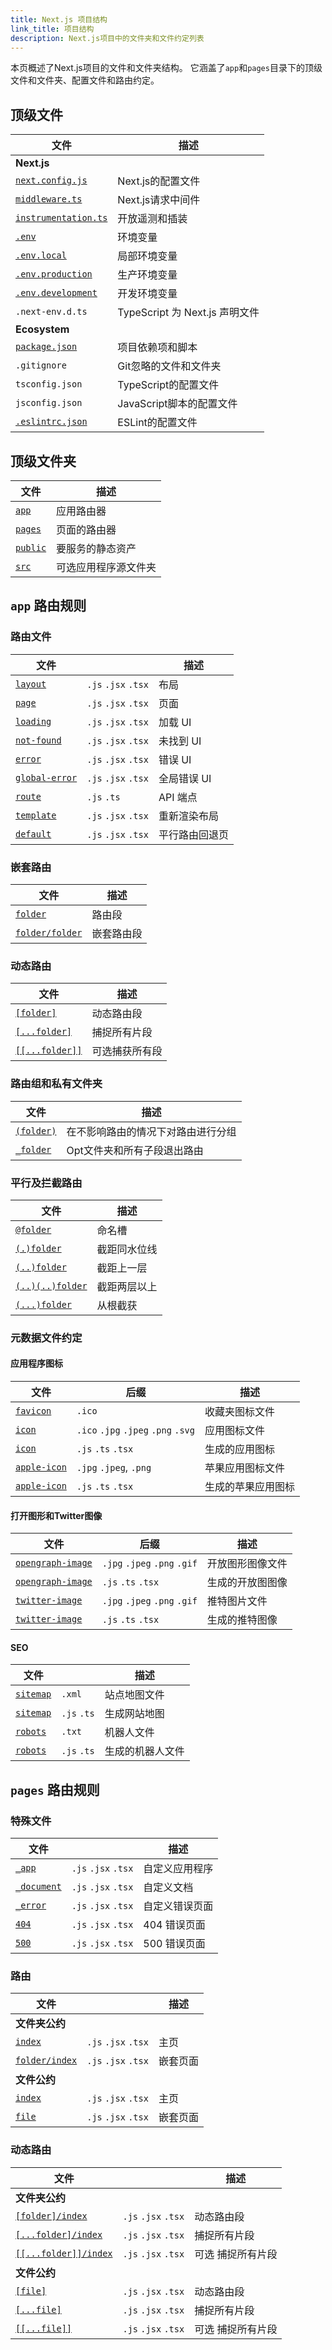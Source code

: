 ```yaml
---
title: Next.js 项目结构
link_title: 项目结构
description: Next.js项目中的文件夹和文件约定列表
---
```


本页概述了Next.js项目的文件和文件夹结构。
它涵盖了`app`和`pages`目录下的顶级文件和文件夹、配置文件和路由约定。

## 顶级文件

| 文件                                                                                        | 描述                           |
| ------------------------------------------------------------------------------------------- | ------------------------------ |
| **Next.js**                                                                                 |                                |
| [`next.config.js`](/docs/app/api-reference/next-config-js)                                  | Next.js的配置文件              |
| [`middleware.ts`](/docs/app/building-your-application/routing/middleware)                   | Next.js请求中间件              |
| [`instrumentation.ts`](/docs/app/building-your-application/optimizing/instrumentation)      | 开放遥测和插装                 |
| [`.env`](/docs/app/building-your-application/configuring/environment-variables)             | 环境变量                       |
| [`.env.local`](/docs/app/building-your-application/configuring/environment-variables)       | 局部环境变量                   |
| [`.env.production`](/docs/app/building-your-application/configuring/environment-variables)  | 生产环境变量                   |
| [`.env.development`](/docs/app/building-your-application/configuring/environment-variables) | 开发环境变量                   |
| `.next-env.d.ts`                                                                            | TypeScript 为 Next.js 声明文件 |
| **Ecosystem**                                                                               |                                |
| [`package.json`](/docs/getting-started/installation#manual-installation)                    | 项目依赖项和脚本               |
| `.gitignore`                                                                                | Git忽略的文件和文件夹          |
| `tsconfig.json`                                                                             | TypeScript的配置文件           |
| `jsconfig.json`                                                                             | JavaScript脚本的配置文件       |
| [`.eslintrc.json`](/docs/app/building-your-application/configuring/eslint)                  | ESLint的配置文件               |

## 顶级文件夹

| 文件                                                                      | 描述                 |
| ------------------------------------------------------------------------- | -------------------- |
| [`app`](/docs/app/building-your-application/routing)                      | 应用路由器           |
| [`pages`](/docs/pages/building-your-application/routing)                  | 页面的路由器         |
| [`public`](/docs/getting-started/installation#the-public-folder-optional) | 要服务的静态资产     |
| [`src`](/docs/app/building-your-application/configuring/src-directory)    | 可选应用程序源文件夹 |

## `app` 路由规则

### 路由文件

| 文件                                                                            |                     | 描述           |
| ------------------------------------------------------------------------------- | ------------------- | -------------- |
| [`layout`](/docs/app/api-reference/file-conventions/layout)                     | `.js` `.jsx` `.tsx` | 布局           |
| [`page`](/docs/app/api-reference/file-conventions/page)                         | `.js` `.jsx` `.tsx` | 页面           |
| [`loading`](/docs/app/api-reference/file-conventions/loading)                   | `.js` `.jsx` `.tsx` | 加载 UI        |
| [`not-found`](/docs/app/api-reference/file-conventions/not-found)               | `.js` `.jsx` `.tsx` | 未找到 UI      |
| [`error`](/docs/app/api-reference/file-conventions/error)                       | `.js` `.jsx` `.tsx` | 错误 UI        |
| [`global-error`](/docs/app/api-reference/file-conventions/error#global-errorjs) | `.js` `.jsx` `.tsx` | 全局错误 UI    |
| [`route`](/docs/app/api-reference/file-conventions/route)                       | `.js` `.ts`         | API 端点       |
| [`template`](/docs/app/api-reference/file-conventions/template)                 | `.js` `.jsx` `.tsx` | 重新渲染布局   |
| [`default`](/docs/app/api-reference/file-conventions/default)                   | `.js` `.jsx` `.tsx` | 平行路由回退页 |

### 嵌套路由

| 文件                                                                         | 描述       |
| ---------------------------------------------------------------------------- | ---------- |
| [`folder`](/docs/app/building-your-application/routing#route-segments)       | 路由段     |
| [`folder/folder`](/docs/app/building-your-application/routing#nested-routes) | 嵌套路由段 |

### 动态路由

| 文件                                                                                                      | 描述           |
| --------------------------------------------------------------------------------------------------------- | -------------- |
| [`[folder]`](/docs/app/building-your-application/routing/dynamic-routes#convention)                       | 动态路由段     |
| [`[...folder]`](/docs/app/building-your-application/routing/dynamic-routes#catch-all-segments)            | 捕捉所有片段   |
| [`[[...folder]]`](/docs/app/building-your-application/routing/dynamic-routes#optional-catch-all-segments) | 可选捕获所有段 |

### 路由组和私有文件夹

| 文件                                                                                | 描述                               |
| ----------------------------------------------------------------------------------- | ---------------------------------- |
| [`(folder)`](/docs/app/building-your-application/routing/route-groups#convention)   | 在不影响路由的情况下对路由进行分组 |
| [`_folder`](/docs/app/building-your-application/routing/colocation#private-folders) | Opt文件夹和所有子段退出路由        |

### 平行及拦截路由

| 文件                                                                                           | 描述         |
| ---------------------------------------------------------------------------------------------- | ------------ |
| [`@folder`](/docs/app/building-your-application/routing/parallel-routes#convention)            | 命名槽       |
| [`(.)folder`](/docs/app/building-your-application/routing/intercepting-routes#convention)      | 截距同水位线 |
| [`(..)folder`](/docs/app/building-your-application/routing/intercepting-routes#convention)     | 截距上一层   |
| [`(..)(..)folder`](/docs/app/building-your-application/routing/intercepting-routes#convention) | 截距两层以上 |
| [`(...)folder`](/docs/app/building-your-application/routing/intercepting-routes#convention)    | 从根截获     |

### 元数据文件约定

#### 应用程序图标

| 文件                                                                                                            | 后缀                                | 描述               |
| --------------------------------------------------------------------------------------------------------------- | ----------------------------------- | ------------------ |
| [`favicon`](/docs/app/api-reference/file-conventions/metadata/app-icons#favicon)                                | `.ico`                              | 收藏夹图标文件     |
| [`icon`](/docs/app/api-reference/file-conventions/metadata/app-icons#icon)                                      | `.ico` `.jpg` `.jpeg` `.png` `.svg` | 应用图标文件       |
| [`icon`](/docs/app/api-reference/file-conventions/metadata/app-icons#generate-icons-using-code-js-ts-tsx)       | `.js` `.ts` `.tsx`                  | 生成的应用图标     |
| [`apple-icon`](/docs/app/api-reference/file-conventions/metadata/app-icons#apple-icon)                          | `.jpg` `.jpeg`, `.png`              | 苹果应用图标文件   |
| [`apple-icon`](/docs/app/api-reference/file-conventions/metadata/app-icons#generate-icons-using-code-js-ts-tsx) | `.js` `.ts` `.tsx`                  | 生成的苹果应用图标 |

#### 打开图形和Twitter图像

| 文件                                                                                                                        | 后缀                         | 描述             |
| --------------------------------------------------------------------------------------------------------------------------- | ---------------------------- | ---------------- |
| [`opengraph-image`](/docs/app/api-reference/file-conventions/metadata/opengraph-image#opengraph-image)                      | `.jpg` `.jpeg` `.png` `.gif` | 开放图形图像文件 |
| [`opengraph-image`](/docs/app/api-reference/file-conventions/metadata/opengraph-image#generate-images-using-code-js-ts-tsx) | `.js` `.ts` `.tsx`           | 生成的开放图图像 |
| [`twitter-image`](/docs/app/api-reference/file-conventions/metadata/opengraph-image#twitter-image)                          | `.jpg` `.jpeg` `.png` `.gif` | 推特图片文件     |
| [`twitter-image`](/docs/app/api-reference/file-conventions/metadata/opengraph-image#generate-images-using-code-js-ts-tsx)   | `.js` `.ts` `.tsx`           | 生成的推特图像   |

#### SEO

| 文件                                                                                        |             | 描述             |
| ------------------------------------------------------------------------------------------- | ----------- | ---------------- |
| [`sitemap`](/docs/app/api-reference/file-conventions/metadata/sitemap#static-sitemapxml)    | `.xml`      | 站点地图文件     |
| [`sitemap`](/docs/app/api-reference/file-conventions/metadata/sitemap#generate-a-sitemap)   | `.js` `.ts` | 生成网站地图     |
| [`robots`](/docs/app/api-reference/file-conventions/metadata/robots#static-robotstxt)       | `.txt`      | 机器人文件       |
| [`robots`](/docs/app/api-reference/file-conventions/metadata/robots#generate-a-robots-file) | `.js` `.ts` | 生成的机器人文件 |

## `pages` 路由规则

### 特殊文件

| 文件                                                                                                        |                     | 描述           |
| ----------------------------------------------------------------------------------------------------------- | ------------------- | -------------- |
| [`_app`](/docs/pages/building-your-application/routing/custom-app)                                          | `.js` `.jsx` `.tsx` | 自定义应用程序 |
| [`_document`](/docs/pages/building-your-application/routing/custom-document)                                | `.js` `.jsx` `.tsx` | 自定义文档     |
| [`_error`](/docs/pages/building-your-application/routing/custom-error#more-advanced-error-page-customizing) | `.js` `.jsx` `.tsx` | 自定义错误页面 |
| [`404`](/docs/pages/building-your-application/routing/custom-error#404-page)                                | `.js` `.jsx` `.tsx` | 404 错误页面   |
| [`500`](/docs/pages/building-your-application/routing/custom-error#500-page)                                | `.js` `.jsx` `.tsx` | 500 错误页面   |

### 路由

| 文件                                                                                           |                     | 描述     |
| ---------------------------------------------------------------------------------------------- | ------------------- | -------- |
| **文件夹公约**                                                                                 |                     |          |
| [`index`](/docs/pages/building-your-application/routing/pages-and-layouts#index-routes)        | `.js` `.jsx` `.tsx` | 主页     |
| [`folder/index`](/docs/pages/building-your-application/routing/pages-and-layouts#index-routes) | `.js` `.jsx` `.tsx` | 嵌套页面 |
| **文件公约**                                                                                   |                     |          |
| [`index`](/docs/pages/building-your-application/routing/pages-and-layouts#index-routes)        | `.js` `.jsx` `.tsx` | 主页     |
| [`file`](/docs/pages/building-your-application/routing/pages-and-layouts)                      | `.js` `.jsx` `.tsx` | 嵌套页面 |

### 动态路由

| 文件                                                                                                              |                     | 描述              |
| ----------------------------------------------------------------------------------------------------------------- | ------------------- | ----------------- |
| **文件夹公约**                                                                                                    |                     |                   |
| [`[folder]/index`](/docs/pages/building-your-application/routing/dynamic-routes)                                  | `.js` `.jsx` `.tsx` | 动态路由段        |
| [`[...folder]/index`](/docs/pages/building-your-application/routing/dynamic-routes#catch-all-segments)            | `.js` `.jsx` `.tsx` | 捕捉所有片段      |
| [`[[...folder]]/index`](/docs/pages/building-your-application/routing/dynamic-routes#optional-catch-all-segments) | `.js` `.jsx` `.tsx` | 可选 捕捉所有片段 |
| **文件公约**                                                                                                      |                     |                   |
| [`[file]`](/docs/pages/building-your-application/routing/dynamic-routes)                                          | `.js` `.jsx` `.tsx` | 动态路由段        |
| [`[...file]`](/docs/pages/building-your-application/routing/dynamic-routes#catch-all-segments)                    | `.js` `.jsx` `.tsx` | 捕捉所有片段      |
| [`[[...file]]`](/docs/pages/building-your-application/routing/dynamic-routes#optional-catch-all-segments)         | `.js` `.jsx` `.tsx` | 可选 捕捉所有片段 |
